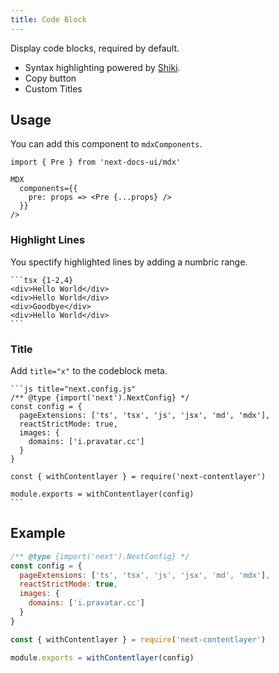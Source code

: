 ```yaml
---
title: Code Block
---
```


Display code blocks, required by default.

- Syntax highlighting powered by [Shiki](https://github.com/shikijs/shiki).
- Copy button
- Custom Titles

## Usage

You can add this component to `mdxComponents`.

```tsx {1,5}
import { Pre } from 'next-docs-ui/mdx'

MDX
  components={{
    pre: props => <Pre {...props} />
  }}
/>
```

### Highlight Lines

You spectify highlighted lines by adding a numbric range.

````mdx
```tsx {1-2,4}
<div>Hello World</div>
<div>Hello World</div>
<div>Goodbye</div>
<div>Hello World</div>
```
````

### Title

Add `title="x"` to the codeblock meta.

````mdx
```js title="next.config.js"
/** @type {import('next').NextConfig} */
const config = {
  pageExtensions: ['ts', 'tsx', 'js', 'jsx', 'md', 'mdx'],
  reactStrictMode: true,
  images: {
    domains: ['i.pravatar.cc']
  }
}

const { withContentlayer } = require('next-contentlayer')

module.exports = withContentlayer(config)
```
````

## Example

```js title="next.config.js" {10}
/** @type {import('next').NextConfig} */
const config = {
  pageExtensions: ['ts', 'tsx', 'js', 'jsx', 'md', 'mdx'],
  reactStrictMode: true,
  images: {
    domains: ['i.pravatar.cc']
  }
}

const { withContentlayer } = require('next-contentlayer')

module.exports = withContentlayer(config)
```
